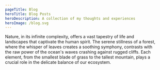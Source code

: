 ```yaml
---
pageTitle: Blog
heroTitle: Blog Posts
heroDescription: A collection of my thoughts and experiences
heroImage: /blog.svg
---
```



Nature, in its infinite complexity, offers a vast tapestry of life and
landscapes that captivate the human spirit. The serene stillness of a forest,
where the whisper of leaves creates a soothing symphony, contrasts with the raw
power of the ocean's waves crashing against rugged cliffs. Each element, from
the smallest blade of grass to the tallest mountain, plays a crucial role in the
delicate balance of our ecosystem.

<PostList />

